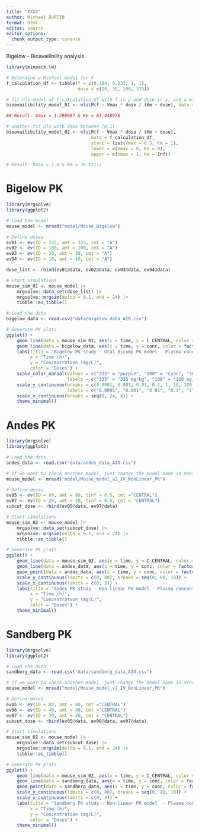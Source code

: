 ```yaml
---
title: "XXXX"
author: Michael BURTIN
format: html
editor: source
editor_options: 
  chunk_output_type: console
---
```


Bigelow - Bioavailibility analysis
```r
library(minpack.lm)

# Determine a Michael model for F
f_calculation_df <- tibble(f = c(0.184, 0.233, 1, 1),
                           dose = c(10, 30, 100, 335))

# fit nls model of f_calculation_df with f in y and dose in x, and a michaelis menten mode
bioavailibility_model_01 <- nlsLM(f ~ Vmax * dose / (Km + dose), data = f_calculation_df, start = list(Vmax = 1, Km = 1))

## Result: Vmax = 1.290687 & Km = 63.448978

# another fit nls with Vmax between [0;1]
bioavailibility_model_02 <- nlsLM(f ~ Vmax * dose / (Km + dose), 
                                data = f_calculation_df, 
                                start = list(Vmax = 0.5, Km = 1), 
                                lower = c(Vmax = 0, Km = 0), 
                                upper = c(Vmax = 1, Km = Inf))

# Result: Vmax = 1.0 & Km = 36.12112
```

# Bigelow PK
```r
library(mrgsolve)
library(ggplot2)

# Load the model
mouse_model <- mread("model/Mouse_Bigelow")

# Define doses
ev01 <- ev(ID = 335, amt = 335, cmt = "A")
ev02 <- ev(ID = 100, amt = 100, cmt = "A")
ev03 <- ev(ID = 30, amt = 30, cmt = "A")
ev04 <- ev(ID = 10, amt = 10, cmt = "A")

dose_list <- rbind(ev01@data, ev02@data, ev03@data, ev04@data)

# Start simulations
mouse_sim_01 <- mouse_model |>
    mrgsolve::data_set(dose_list) |>
    mrgsolve::mrgsim(delta = 0.1, end = 24) |>
    tibble::as_tibble()

# Load the data
bigelow_data <- read.csv("data/bigelow_data_AIO.csv")

# Generate PK plots
ggplot() +
    geom_line(data = mouse_sim_01, aes(x = time, y = C_CENTRAL, color = factor(ID))) +
    geom_line(data = bigelow_data, aes(x = time, y = conc, color = factor(ID)), linetype = "dashed") +
    labs(title = "Bigelow PK study - Oral Bicomp PK model - Plasma concentrations",
         x = "Time (h)",
         y = "Concentration (mg/L)",
         color = "Doses") +
    scale_color_manual(values = c("335" = "purple", "100" = "cyan", "30" = "green4", "10" = "orange"), 
                       labels = c("335" = "335 mg/kg", "100" = "100 mg/kg", "30" = "30 mg/kg", "10" = "10 mg/kg")) +
    scale_y_continuous(breaks = c(0.0001, 0.001, 0.01, 0.1, 1, 10, 100, 1000), limits = c(0.0001, 1000), trans = "log10", 
                       labels = c("0.0001", "0.001", "0.01", "0.1", "1", "10",  "100", "1000")) +
    scale_x_continuous(breaks = seq(0, 24, 4)) +
    theme_minimal()

```

# Andes PK
```r
library(mrgsolve)
library(ggplot2)

# Load the data
andes_data <- read.csv("data/andes_data_AIO.csv")

# If we want to check another model, just change the model name in mread
mouse_model <- mread("model/Mouse_model_v2_IV_NonLinear_PK")

# Define doses
ev05 <- ev(ID = 80, amt = 80, tinf = 0.5, cmt ="CENTRAL")
ev07 <- ev(ID = 20, amt = 20, tinf = 0.5, cmt = "CENTRAL")
subcut_dose <- rbind(ev05@data, ev07@data)

# Start simulations
mouse_sim_02 <- mouse_model |>
    mrgsolve::data_set(subcut_dose) |>
    mrgsolve::mrgsim(delta = 0.1, end = 24) |>
    tibble::as_tibble()

# Generate PK plots
ggplot() +
    geom_line(data = mouse_sim_02, aes(x = time, y = C_CENTRAL, color = factor(ID))) +
    geom_line(data = andes_data, aes(x = time, y = conc, color = factor(ID)), linetype = "dashed") +
    geom_point(data = andes_data, aes(x = time, y = conc, color = factor(ID)), shape = 12) +
    scale_y_continuous(limits = c(0, 80), breaks = seq(0, 80, 10)) +
    scale_x_continuous(limits = c(0, 3)) +
    labs(title = "Andes PK study - Non-linear PK model - Plasma concentrations",
         x = "Time (h)",
         y = "Concentration (mg/L)",
         color = "Doses") +
    theme_minimal()

```

# Sandberg PK
```r
library(mrgsolve)
library(ggplot2)

# Load the data
sandberg_data <- read.csv("data/sandberg_data_AIO.csv")

# If we want to check another model, just change the model name in mread
mouse_model <- mread("model/Mouse_model_v2_IV_NonLinear_PK")

# Define doses
ev05 <- ev(ID = 80, amt = 80, cmt ="CENTRAL")
ev06 <- ev(ID = 40, amt = 40, cmt ="CENTRAL")
ev07 <- ev(ID = 20, amt = 20, cmt = "CENTRAL")
subcut_dose <- rbind(ev05@data, ev06@data, ev07@data)

# Start simulations
mouse_sim_02 <- mouse_model |>
    mrgsolve::data_set(subcut_dose) |>
    mrgsolve::mrgsim(delta = 0.1, end = 24) |>
    tibble::as_tibble()

# Generate PK plots
ggplot() +
    geom_line(data = mouse_sim_02, aes(x = time, y = C_CENTRAL, color = factor(ID))) +
    geom_line(data = sandberg_data, aes(x = time, y = conc, color = factor(ID)), linetype = "dashed") +
    geom_point(data = sandberg_data, aes(x = time, y = conc, color = factor(ID)), shape = 12) +
    scale_y_continuous(limits = c(0, 80), breaks = seq(0, 80, 10)) +
    scale_x_continuous(limits = c(0, 3)) +
    labs(title = "Sandberg PK study - Non-linear PK model  - Plasma concentrations",
         x = "Time (h)",
         y = "Concentration (mg/L)",
         color = "Doses") +
    theme_minimal()

```